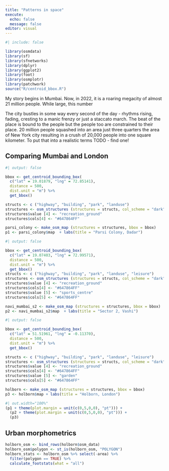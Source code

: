```yaml
---
title: "Patterns in space"
execute:
  echo: false
  message: false
editor: visual
---
```


```r
#| include: false

library(osmdata)
library(sf)
library(sfnetworks)
library(dplyr)
library(ggplot2)
library(foot)
library(osmplotr)
library(patchwork)
source("R/centroid_bbox.R")
```

My story begins in Mumbai. Now, in 2022, it is a roaring megacity of almost 21 million people. While large, this number

The city bustles in some way every second of the day - rhythms rising, fading, cresting to a manic frenzy or just a staccato march. The beat of the place is bound to the people but the people too are constrained to their place. 20 million people squashed into an area just three quarters the area of New York city resulting in a crush of 20,000 people into one square kilometer. To put that into a realistic terms TODO - find one!

## Comparing Mumbai and London

```r
#| output: false

bbox <- get_centroid_bounding_box(
  c("lat" = 19.01879, "lng" = 72.85141),
  distance = 500,
  dist.unit = "m") %>% 
  get_bbox()

structs <- c ("highway", "building", "park", "landuse")
structures <- osm_structures (structures = structs, col_scheme = "dark")
structures$value [4] <- "recreation_ground"
structures$cols[4] <- "#647864FF"

parsi_colony <- make_osm_map (structures = structures, bbox = bbox)
p1 <- parsi_colony$map  + labs(title = "Parsi Colony, Dadar")
```

```r
#| output: false

bbox <- get_centroid_bounding_box(
  c("lat" = 19.07403, "lng" = 72.99571),
  distance = 500,
  dist.unit = "m") %>% 
  get_bbox()
structs <- c ("highway", "building", "park", "landuse", "leisure")
structures <- osm_structures (structures = structs, col_scheme = "dark")
structures$value [4] <- "recreation_ground"
structures$cols[4] <- "#647864FF"
structures$value [5] <- "sports_centre"
structures$cols[5] <- "#647864FF"

navi_mumbai_s2 <- make_osm_map (structures = structures, bbox = bbox)
p2 <- navi_mumbai_s2$map  + labs(title = "Sector 2, Vashi")
```

```r
#| output: false

bbox <- get_centroid_bounding_box(
  c("lat" = 51.51961, "lng" = -0.11370),
  distance = 500,
  dist.unit = "m") %>% 
  get_bbox()

structs <- c ("highway", "building", "park", "landuse", "leisure")
structures <- osm_structures (structures = structs, col_scheme = "dark")
structures$value [4] <- "recreation_ground"
structures$cols[4] <- "#647864FF"
structures$value [5] <- "garden"
structures$cols[5] <- "#647864FF"

holborn <- make_osm_map (structures = structures, bbox = bbox)
p3 <- holborn$map + labs(title = "Holborn, London")
```

```r
#| out.width="100%"
(p1 + theme(plot.margin = unit(c(0,5,0,0), "pt"))) + 
  (p2 + theme(plot.margin = unit(c(0,5,0,0), "pt"))) + 
  (p3) 
```

## Urban morphometrics

```r
holborn_osm <- bind_rows(holborn$osm_data)
holborn_osm$polygon <- st_is(holborn_osm, "POLYGON") 
holborn_stats <- holborn_osm %>% select(-area) %>% 
  filter(polygon == TRUE) %>% 
  calculate_footstats(what = "all")
```
